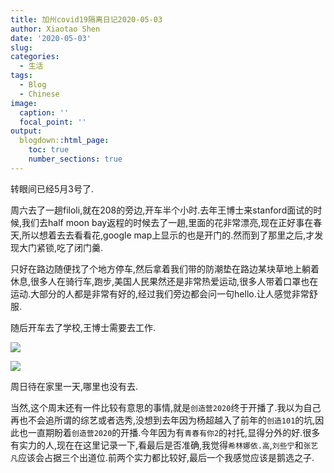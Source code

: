 ```yaml
---
title: 加州covid19隔离日记2020-05-03
author: Xiaotao Shen
date: '2020-05-03'
slug: 
categories:
  - 生活
tags:
  - Blog
  - Chinese
image:
  caption: ''
  focal_point: ''
output:
  blogdown::html_page:
    toc: true
    number_sections: true
---
```


转眼间已经5月3号了.

周六去了一趟filoli,就在208的旁边,开车半个小时.去年王博士来stanford面试的时候,我们去half moon bay返程的时候去了一趟,里面的花非常漂亮,现在正好事在春天,所以想着去去看看花,google map上显示的也是开门的.然而到了那里之后,才发现大门紧锁,吃了闭门羹.

只好在路边随便找了个地方停车,然后拿着我们带的防潮垫在路边某块草地上躺着休息,很多人在骑行车,跑步,美国人民果然还是非常热爱运动,很多人带着口罩也在运动.大部分的人都是非常有好的,经过我们旁边都会问一句hello.让人感觉非常舒服.



随后开车去了学校,王博士需要去工作.

![](WechatIMG14.jpeg)

![](WechatIMG15.jpeg)

周日待在家里一天,哪里也没有去.

当然,这个周末还有一件比较有意思的事情,就是`创造营2020`终于开播了.我以为自己再也不会追所谓的综艺或者选秀,没想到去年因为杨超越入了前年的`创造101`的坑,因此也一直期盼着`创造营2020`的开播.今年因为有`青春有你2`的衬托,显得分外的好.很多有实力的人,现在在这里记录一下,看最后是否准确,我觉得`希林娜依.高`,`刘些宁`和`张艺凡`应该会占据三个出道位.前两个实力都比较好,最后一个我感觉应该是鹅选之子.





